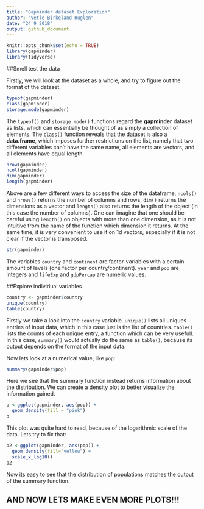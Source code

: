 ```yaml
---
title: "Gapminder dataset Exploration"
author: "Vetle Birkeland Huglen"
date: "24 9 2018"
output: github_document
---
```


```r
knitr::opts_chunk$set(echo = TRUE)
library(gapminder)
library(tidyverse)
```

##Smell test the data

Firstly, we will look at the dataset as a whole, and try to figure out the format of the dataset. 

```r
typeof(gapminder)
class(gapminder)
storage.mode(gapminder)
```

The `typeof()` and `storage.mode()` functions regard the **gapminder** dataset as lists, which can essentially be thought of as simply a collection of elements. The `class()`
 function reveals that the dataset is also a **data.frame**, which imposes further restrictions on the list, namely that two different variables can't have the same name, all elements are vectors, and all elements have equal length.
 
```r
nrow(gapminder)
ncol(gapminder)
dim(gapminder)
length(gapminder)
```

Above are a few different ways to access the size of the dataframe; `ncols()` and `nrows()` returns the number of columns and rows, `dim()` returns the dimensions as a vector and `length()` also returns the length of the object (in this case the number of columns). One can imagine that one should be careful using `length()` on objects with more than one dimension, as it is not intuitive from the name of the function which dimension it returns. At the same time, it is very convenient to use it on 1d vectors, especially if it is not clear if the vector is transposed. 


```r
str(gapminder)
```

The variables `country` and `continent` are factor-variables with a certain amount of levels (one factor per country/continent). `year` and `pop` are integers and `lifeExp` and `gdpPercap` are numeric values.

##Explore individual variables

```r
country <- gapminder$country
unique(country)
table(country)
```
Firstly we take a look into the `country` variable. `unique()` lists all uniques entries of input data, which in this case just is the list of countries. `table()` lists the counts of each unique entry, a function which can be very usefull. In this case, `summary()` would actually do the same as `table()`, because its output depends on the format of the input data. 

Now lets look at a numerical value, like `pop`:

```r
summary(gapminder$pop)
```
Here we see that the summary function instead returns information about the distribution.
We can create a density plot to better visualize the information gained. 

```r
p <-ggplot(gapminder, aes(pop)) +
  geom_density(fill = "pink")
p
```
This plot was quite hard to read, because of the logarithmic scale of the data. Lets try to fix that:

```r
p2 <-ggplot(gapminder, aes(pop)) +
  geom_density(fill="yellow") +
  scale_x_log10()
p2
```
Now its easy to see that the distribution of populations matches the output of the summary function.

## AND NOW LETS MAKE EVEN MORE PLOTS!!!


